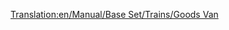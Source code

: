[[Translation:en/Manual/Base Set/Trains/Goods Van]]
{{nl/Wagons|Naam=Goederenwagon
|Afbeelding=[[File:en/Goodsvan.png]]
|NormaalKosten=£1,484 ($2,968)
|NormaalGewicht=21 / 33 t
|NormaalCapaciteit=25 kratten goederen
|MonoKosten=£1,484 ($2,968)
|MonoGewicht=21 / 36 t
|MonoCapaciteit=30 kratten goederen
|MagKosten=£1,484 ($2,968)
|MagGewicht=21 / 37 t
|MagCapaciteit=32 kratten goederen
|Omschrijving=De goederenwagon is geschikt voor het transport van [[nl/Manual/Base Set/Cargos/Goederen|goederen]]. Deze wagon is beschikbaar in [[nl/Manual/Klimaat#Gematigd|gematigde]], [[nl/Manual/Klimaat#Subarctisch|subarctische]] en [[nl/Manual/Klimaat#Subtropisch|subtropische]] klimaten.
}}